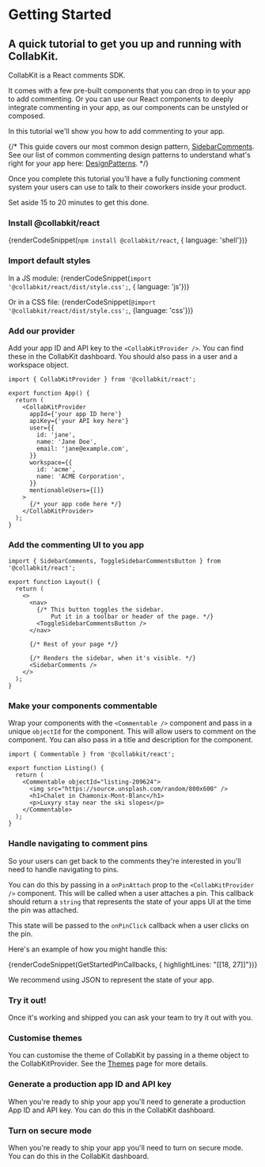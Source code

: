 
# Getting Started

## A quick tutorial to get you up and running with CollabKit.

<Steps>
CollabKit is a React comments SDK.

It comes with a few pre-built components that you can drop in to your app to add commenting. Or you can use our React components to deeply integrate commenting in your app, as our components can be unstyled or composed.

In this tutorial we'll show you how to add commenting to your app.

{/* This guide covers our most common design pattern, [SidebarComments](/docs/components/sidebarcomments). See our list of common commenting design patterns to understand what's right for your app here: [DesignPatterns](/docs/designpatterns). */}

Once you complete this tutorial you'll have a fully functioning comment system your users can use to talk to their coworkers inside your product.

Set aside 15 to 20 minutes to get this done.

### Install @collabkit/react

{renderCodeSnippet(`npm install @collabkit/react`, { language: 'shell'})}

### Import default styles

In a JS module:
{renderCodeSnippet(`import '@collabkit/react/dist/style.css';`, { language: 'js'})}

Or in a CSS file:
{renderCodeSnippet(`@import '@collabkit/react/dist/style.css';`, {language: 'css'})}

### Add our provider

Add your app ID and API key to the `<CollabKitProvider />`. You can find these in the CollabKit dashboard. You should also pass in a user and a workspace object.

```tsx
import { CollabKitProvider } from '@collabkit/react';

export function App() {
  return (
    <CollabKitProvider
      appId={'your app ID here'}
      apiKey={'your API key here'}
      user={{
        id: 'jane',
        name: 'Jane Doe',
        email: 'jane@example.com',
      }}
      workspace={{
        id: 'acme',
        name: 'ACME Corporation',
      }}
      mentionableUsers={[]}
    >
      {/* your app code here */}
    </CollabKitProvider>
  );
}
```

### Add the commenting UI to you app

```tsx
import { SidebarComments, ToggleSidebarCommentsButton } from '@collabkit/react';

export function Layout() {
  return (
    <>
      <nav>
        {/* This button toggles the sidebar.
            Put it in a toolbar or header of the page. */}
        <ToggleSidebarCommentsButton />
      </nav>

      {/* Rest of your page */}

      {/* Renders the sidebar, when it's visible. */}
      <SidebarComments />
    </>
  );
}
```

### Make your components commentable

Wrap your components with the `<Commentable />` component and pass in a unique `objectId` for the component. This will allow users to comment on the component. You can also pass in a title and description for the component.

```tsx
import { Commentable } from '@collabkit/react';

export function Listing() {
  return (
    <Commentable objectId="listing-209624">
      <img src="https://source.unsplash.com/random/800x600" />
      <h1>Chalet in Chamonix-Mont-Blanc</h1>
      <p>Luxyry stay near the ski slopes</p>
    </Commentable>
  );
}
```

### Handle navigating to comment pins

So your users can get back to the comments they're interested in you'll need to handle navigating to pins.

You can do this by passing in a `onPinAttach` prop to the `<CollabKitProvider />` component. This will be called when a user attaches a pin. This callback should return a `string` that represents the state of your apps UI at the time the pin was attached.

This state will be passed to the `onPinClick` callback when a user clicks on the pin.

Here's an example of how you might handle this:

{renderCodeSnippet(GetStartedPinCallbacks, { highlightLines: "[[18, 27]]"})}

We recommend using JSON to represent the state of your app.

### Try it out!

Once it's working and shipped you can ask your team to try it out with you.

### Customise themes

You can customise the theme of CollabKit by passing in a theme object to the CollabKitProvider. See the [Themes](/docs/core/themes) page for more details.

### Generate a production app ID and API key

When you're ready to ship your app you'll need to generate a production App ID and API key. You can do this in the CollabKit dashboard.

### Turn on secure mode

When you're ready to ship your app you'll need to turn on secure mode. You can do this in the CollabKit dashboard.

</Steps>
